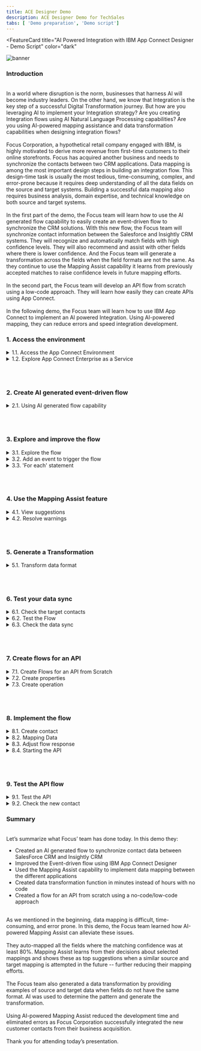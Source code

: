 ```yaml
---
title: ACE Designer Demo
description: ACE Designer Demo for TechSales
tabs: [ 'Demo preparation', 'Demo script']
---
```



<FeatureCard
  title="AI Powered Integration with IBM App Connect Designer - Demo Script"
  color="dark"
  >

![banner](./images/banner-ace-designer.jpg)

</FeatureCard>


<span id="place1"></span>

### **Introduction**
<br/>
In a world where disruption is the norm, businesses that harness AI will become industry leaders. On the other hand, we know that Integration is the key step of a successful Digital Transformation journey. But how are you leveraging AI to implement your Integration strategy? Are you creating Integration flows using AI Natural Language Processing capabilities? Are you using AI-powered mapping assistance and data transformation capabilities when designing integration flows?
<br/><br/>
Focus Corporation, a hypothetical retail company engaged with IBM, is highly motivated to derive more revenue from first-time customers to their online storefronts. Focus has acquired another business and needs to synchronize the contacts between two CRM applications. Data mapping is among the most important design steps in building an integration flow. This design-time task is usually the most tedious, time-consuming, complex, and error-prone because it requires deep understanding of all the data fields on the source and target systems. Building a successful data mapping also requires business analysis, domain expertise, and technical knowledge on both source and target systems.
<br/><br/>
In the first part of the demo, the Focus team will learn how to use the AI generated flow capability to easily create an event-driven flow to synchronize the CRM solutions. With this new flow, the Focus team will synchronize contact information between the Salesforce and Insightly CRM systems. They will recognize and automatically match fields with high confidence levels. They will also recommend and assist with other fields where there is lower confidence. And the Focus team will generate a transformation across the fields when the field formats are not the same. As they continue to use the Mapping Assist capability it learns from previously accepted matches to raise confidence levels in future mapping efforts.
<br/><br/>
In the second part, the Focus team will develop an API flow from scratch using a low-code approach. They will learn how easily they can create APIs using App Connect.
<br/><br/>
In the following demo, the Focus team will learn how to use IBM App Connect to implement an AI powered Integration. Using AI-powered mapping, they can reduce errors and speed integration development.
<br/>


### **1. Access the environment**

<details>
<summary>1.1. Access the App Connect Environment</summary><br/>

**Narration**

IBM App Connect is an industry-leading integration solution that connects any of your applications and data, no matter where they reside. With hundreds of prebuilt connectors and customizable templates, App Connect helps users of all skill levels rapidly connect Software as a Service (SaaS) applications and build integration flows.

Focus would like to explore how IBM App Connect will support them to eliminate digital silos to power their business. For this demo, they are using a trial account of IBM App Connect Enterprise as a Service on AWS.

<hr/><br/>

**Action** &nbsp; 1.1.1.

In your email inbox (that you used to create the App Connect trial account), search for **IBM SaaS** (A), open the ”**Your IBM App Connect trial is ready**” email (B).

  ![](images/ace-access-1.png)

<hr/><br/>


**Action** &nbsp; 1.1.2.

Now, click the **Access trial** button.

  ![](images/ace-access-2.png)

<hr/><br/>


**Action** &nbsp; 1.1.3.

**Log in** with your App Connect *username* and *password*.

  ![](images/ace-access-3.png)

***
</details>


<details>
<summary>1.2. Explore App Connect Enterprise as a Service</summary><br/>

**Narration**

Welcome to IBM App Connect Designer. With App Connect Designer you can easily create and test integrations that connect your applications without the need for coding.  Let's have a look around App Connect Designer.

In the home page, Focus can get started with creating and importing flows.

In the Designer dashboard page, the Focus team will be able to monitor, edit, or delete their flows. They can also create more flows from this dashboard. They will do that, later.

In the Monitor page, they can see CPU and memory usage data for the integration runtimes.  Summary data is shown in graphs and tables, and they can drill down to see more detailed data.

In the Catalog page, Focus can list all the applications and APIs and the associated events and actions that they can add to their flows.  Here, they can connect App Connect to their application accounts on the catalog tab, or they can choose to connect to them when they create their flows. By now, they already have two connected accounts: Insightly and Salesforce. These connectors were pre-configured, and they are ready to be used.

In the Templates page, Focus can explore the templates gallery, where they’ll find templates that cover a range of cognitive, marketing, sales, support, business ops, e-commerce, and finance use cases.

In the Logs page, they can see recent logs for their integrations and audit activity.

In the Setting page, Focus can connect App Connect to their applications on a private network, to enable artificial intelligence (AI) features, and to generate credentials to access the public API.

IBM App Connect Enterprise as a Service provides App Connect Designer and App Connect Dashboard environments for authoring and running integrations. Each environment provides tools and resources to create and deploy your integrations. You can switch between your App Connect Designer and App Connect Dashboard instances by using the instance switcher on the header.

<hr/><br/>

**Action** &nbsp; 1.2.1.

If necessary, close the tour dialog (click on **Maybe later** button). Show the **home page** and click the **Dashboard** button on the left menu.

  ![](images/aces-aws-intro-1.png)

<hr/><br/>


**Action** &nbsp; 1.2.2.

Show the Designer Dashboard page and click the **Monitor** button on the left menu.

  ![](images/aces-aws-intro-2.png)

<hr/><br/>


**Action** &nbsp; 1.2.3.

Show the Monitor page and click the **Catalog** button on the left menu.

  ![](images/aces-aws-intro-3.png)

<hr/><br/>


**Action** &nbsp; 1.2.4.

Show the Catalog page and click the **Templates** button on the left menu.

  ![](images/aces-aws-intro-4.png)

<hr/><br/>


**Action** &nbsp; 1.2.5.

Show the Templates page and click the **Logs** button on the left menu.

  ![](images/aces-aws-intro-5.png)

<hr/><br/>


**Action** &nbsp; 1.2.6.

Show the Logs page and click the **Settings** button on the left menu.

  ![](images/aces-aws-intro-6.png)

<hr/><br/>


**Action** &nbsp; 1.2.7.

Show the Settings page and click the **Dashboard** button on the left menu.

  ![](images/aces-aws-intro-7.png)


***
</details>

<br/><br/>

### **2. Create  AI generated event-driven flow**

<details>
<summary>2.1. Using AI generated flow capability</summary><br/>

**Narration**

To transform a natural language description into an event-driven flow, IBM App Connect  connects to a service that is called Experimental Flow Generator. Experimental Flow Generator uses NLP to parse the natural language description that you provide, and AI to generate a flow template. This feature helps business users to quickly transform a natural language description into an event-driven flow, without needing any knowledge of flow design.

You start by entering a sentence in plain English that describes your integration. You then review the template that is generated and, if necessary, refine your description to generate a more appropriate template. Let's try a first scenario about ServiceNow integration and Trello.

As you can see, the Focus team receives an auto-generated flow, editable in Designer, based on a simple text sequence. But let's focus on the Focus CRM synchronization scenario.

The Focus integration team would like to get contacts from Salesforce and copy them to the new Insightly CRM. Let's try it!

Voila! Here they have their AI generated flow, when they're ready, they open the template in the flow editor, where they can connect to their accounts, map data between their applications, and customize their flow.

<hr/><br/>


**Action** &nbsp; 2.1.1.

Click **Create > AI-generated flow**.

  ![](images/ai-generated-1.png)

<hr/><br/>


**Action** &nbsp; 2.1.2.

Type the following sentence: "**Send a slack message when a new ticket is created in ServiceNow**”, then press **Enter**.

  ![](images/ai-generated-2.png)

<hr/><br/>


**Action** &nbsp; 2.1.3.

You now see the AI-generated template doing exactly as you asked. Now overwrite that phrase and type the following sentence: "**Get contacts from Salesforce and copy it to Insightly**”, then press **Enter**.

  ![](images/ai-generated-3.png)

<hr/><br/>


**Action** &nbsp; 2.1.4.

Click **Open in Designer**.

  ![](images/ai-generated-4.png)

***
</details>


<br/><br/>

### **3. Explore and improve the flow**
<details>
<summary>3.1. Explore the flow</summary><br/>

**Narration**

Here the Focus team can see their initial flow, which initially has a Salesforce integration to retrieve contacts and an Insightly integration to create a new contact. They will use the Designer flow editor to edit and change their flow to add the necessary additional steps.

The connectors are already using the pre-configured accounts. However, they need to do some adjustments to finalize the flow.

First, the Focus team configures the Salesforce node to limit a maximum number of items to retrieve.  Here, they can see there is an error message in the Insightly integration. This message is informing the Focus team needs to include the First name field in the new CRM. They will need to map fields between Salesforce and Insightly. They will do it later taking advantage of the AI capabilities from IBM App Connect.

<hr/><br/>


**Action** &nbsp; 3.1.1.

Click on **Salesforce Retrieve contacts** node.

  ![](images/explore-flow-1.png)

<hr/><br/>


**Action** &nbsp; 3.1.2.

Click on **Process 10 items from the collection**.

  ![](images/explore-flow-2.png)

<hr/><br/>


**Action** &nbsp; 3.1.3.

Click on the **Insightly Create contact** node.

  ![](images/explore-flow-3.png)

<hr/><br/>


**Action** &nbsp; 3.1.4.

Hover the pointer over the red “*!*” error icon to show the error message “**First Name: This field is required**”.

  ![](images/explore-flow-4.png)

***
</details>


<details>
<summary>3.2. Add an event to trigger the flow</summary><br/>

**Narration**

In an event-driven flow, you identify an event that can occur, which automatically triggers defined actions in one or more applications. An event can be considered as a change or an activity that occurs in an application.

Now, the Focus team needs to specify the event that triggers the flow. The event might be something that happens in an application, or they might decide to start the flow on a schedule.

This flow will run when it is called from another flow. Because of it, the Focus team selects the Callable flow Input option.

<hr/><br/>

**Action** &nbsp; 3.2.1.

Click on the initial **Plus** icon

  ![](images/event-trigger-1.png)

<hr/><br/>


**Action** &nbsp; 3.2.2.

Show the available **Applications triggers** and open the **Toolbox** tab.

  ![](images/event-trigger-2.png)

<hr/><br/>


**Action** &nbsp; 3.2.3.

Show the **Scheduler trigger** and open the **Applications** tab.

  ![](images/event-trigger-3.png)

<hr/><br/>


**Action** &nbsp; 3.2.4.

Scroll down and select the **Callable flow** option and click on **Input link**.

  ![](images/event-trigger-4.png)


***
</details>



<details>
<summary>3.3. 'For each' statement</summary><br/>

**Narration**

Now, we need to add a '*For each*' statement because we need to retrieve all the contacts from Salesforce. For each contact, we need to create a contact in the Insightly CRM. We’ll select the “Salesforce Contacts” object as the object to be processed.

Now, they need to move the Insightly integration to be executed inside the '*For each*'' loop.

<hr/><br/>

**Action** &nbsp; 3.3.1.

Click the **Plus** icon after the Salesforce node.

  ![](images/for-each-1.png)


<hr/><br/>

**Action** &nbsp; 3.3.2.

Then, open the **Toolbox** tab (A) and select the **For each** statement (B).

  ![](images/for-each-2.png)

<hr/><br/>

**Action** &nbsp; 3.3.3.

Enter **Contacts** in the *Select the collection of items to process* field (A) and select the **Salesforce Contacts** object (B).

  ![](images/for-each-3.png)

<hr/><br/>

**Action** &nbsp; 3.3.4.

Drag and drop the **Insightly** node to the **For each** loop.

  ![](images/for-each-4.png)

***
</details>


<br/><br/>


### **4. Use the Mapping Assist feature**
<details>
<summary>4.1. View suggestions</summary><br/>

**Narration**

In the Insightly node, the Focus team can manually define the map between the Salesforce and Insightly fields. However, this is difficult because there are lots of fields, and the products will probably have different field names for the same objects.

With Mapping Assist, they don’t need to manually create all these mappings. They’ll use AI to simplify their work! Once Insightly’s ‘Create Contact’ node is added, mapping suggestions are automatically generated. The best possible matches (top suggestions) are presented, which can be automatically inserted into fields with a single click. These top suggestions have an 80% (or higher) confidence score, and the count (20+ suggestions) identifies the total number of fields that will be populated with mappings.

By clicking “Generate or Preview mapping suggestions”, all suggestions with a confidence score of at least 80% are automatically displayed into Insightly’s ‘Create Contact’ node. Note that there are suggestions for simple fields as well as for more complex, nested fields. Mapping Assist uses a pre-trained AI algorithm to provide intelligent, customized data map suggestions. From this interface, they can clear the suggestions, or they can accept and apply the suggestions.

<hr/><br/>


**Action** &nbsp; 4.1.1.

Open the **Insightly Create contact** node.

  ![](images/mapping-assist-1.png)

Note: If you see an error message when you open the Insightly node, refresh the page or go to the Dashboard page and open the *flow* again.

<hr/><br/>


**Action** &nbsp; 4.1.2.

Click **Generate mapping suggestions** button.

  ![](images/mapping-assist-2.png)


<hr/><br/>


**Action** &nbsp; 4.1.3.

Show the list of suggestions (1) and click **Apply suggestions** (2).

  ![](images/mapping-assist-3.png)

***
</details>


<details>
<summary>4.2. Resolve warnings</summary><br/>

**Narration**

Mapping Assist’s AI algorithm sometimes finds multiple high-confidence mapping possibilities. When this occurs, we need to decide which mapping we want to accept.

<hr/><br/>


**Action** &nbsp; 4.2.1.

You may or may not see this situation. When this happens, a **warning** message is shown. You need to resolve any/all fields where this occurs. In the picture below, there is an issue with the *Birthdate* field. Delete the field name that is currently mapped to the field with the warning.

`Note`: If you do not see this warning, move on to step 5.

  ![](images/resolve-warnings-1.png)

<hr/><br/>


**Action** &nbsp; 4.2.2.

Click the **selection list** icon next to the field (A) and select the mapping option listed with the “**For Each**” option from the displayed list (B). Repeat these steps for each field that has a warning.

  ![](images/resolve-warnings-2.png)


***
</details>



<br/><br/>

### **5. Generate a Transformation**
<details>
<summary>5.1. Transform data format</summary><br/>

**Narration**

In some situations, a direct mapping may not be adequate. For instance, the data format of the "source" does not match the data format of the "target" field. In this situation you can generate a JSONata expression to define how the source data should be presented in the target application. JSONata is a declarative open-source query and transformation language for JSON data.

Focus will explore it with the ‘Assistant’s Name’ field. They select “Generate transformation”. The ‘Generate transformation’ panel opens with five blank sources and corresponding target fields that they can use for mapping data formats. They’ll need to provide at least five examples of source and target formats for IBM App Connect to generate the transformation formula.

Using IBM App Connect and the Mapping Assist capability, they were able to easily create a data sync between two CRM solutions without needing to write any code.

<hr/><br/>


**Action** &nbsp; 5.1.1.

Click on the **Assistant name** field and select the **For each: Salesforce Contact/Contact > Assistant Name**.

  ![](images/data-assist-1.png)

<hr/><br/>


**Action** &nbsp; 5.1.2.

Click on **Transform data format** (2).

  ![](images/data-assist-2.png)

<hr/><br/>



**Action** &nbsp; 5.1.3.

On the **Generate transformation** dialog, enter **Michael Jordan** as the first source name, and enter **M. Jordan** under **‘Assistant name’ examples (target)**. Repeat the same steps to include four more assistants’ names using the same transformation format (e.g., **Magic Johnson**, **M. Johnson**; **Larry Bird**, **L. Bird**; **Charles Barkley**, **C. Barkley**; **Patrick Ewing**, **P. Ewing**) (A). Click **Transform data format** (B) and click **Insert transformation** (C).

  ![](images/data-assist-3.png)

<br/>

***
</details>

<br/><br/>

### **6. Test your data sync**
<details>
<summary>6.1. Check the target contacts</summary><br/>

**Narration**

Before the Focus team can start to test their data sync flow, they need to check the contacts that they have available. They just need to open the pre-created Insightly CRM account and see the available contacts before they execute the flow. As they can confirm, they have approximately 20 pre-created contacts, each with pictures. After the test of their flow, they should have two or three new contacts without pictures.

<hr/><br/>


**Action** &nbsp; 6.1.1.

Open your **Insightly** home page (A). Open the **Contacts** view (B).

  ![](images/check-target-1.png)

<hr/><br/>


**Action** &nbsp; 6.1.2.

Notice that there are approximately 20 pre-created contacts, each with pictures.

  ![](images/check-target-2.png)


***
</details>


<details>
<summary>6.2. Test the Flow</summary><br/>

**Narration**

The Focus team can test the flow using the IBM App Connect Designer page, They just need to click on the “Try this flow” button.

<hr/><br/>

**Action** &nbsp; 6.2.1.

Back to the App Connect Designer page, click the **Try this flow** button.

  ![](images/test-sync-1.png)

<hr/><br/>


**Action** &nbsp; 6.2.2.

Click **Continue** to confirm that you want to proceed with the test.

  ![](images/test-sync-2.png)

<hr/><br/>


**Action** &nbsp; 6.2.3.

Click on the **View details** button.

  ![](images/test-sync-3.png)

<hr/><br/>


**Action** &nbsp; 6.2.4.

Show the Test results dialog with the **200** result and the successful message: “**The flow test completed successfully**”.

  ![](images/test-sync-4.png)

<hr/><br/>


**Action** &nbsp; 6.2.5.

Click on the **Dashboard** link on the breadcrumbs to return to the Dashboard page.

  ![](images/test-sync-5.png)

***
</details>


<details>
<summary>6.3. Check the data sync</summary><br/>

**Narration**

Now they can check the new contacts. They should have at least two new contacts. They just need to refresh the ‘Contacts’ page, and here are their new contacts. They can check the contact to see the new ‘Assistant Name’ format.

Great! Everything works as expected.

<hr/><br/>

**Action** &nbsp; 6.3.1.

Go back to Insightly’s **Contacts** page and refresh the page.

  ![](images/check-sync-1.png)

<hr/><br/>


**Action** &nbsp; 6.3.2.

Explore the **new contacts** (without the sample_data tags).

  ![](images/check-sync-2.png)

<hr/><br/>


**Action** &nbsp; 6.3.3.

Click one of the contacts without a picture (A) and show the new format of **Assistant Name** based on the function we defined in the flow (B).

  ![](images/check-sync-3.png)


***
</details>

<br/><br/>


### **7. Create flows for an API**
<details>
<summary>7.1. Create Flows for an API from Scratch</summary><br/>

**Narration**

The Focus team learned how easy it is to create an event-driven flows using the AI Generated flow capability. But before moving to the new Insightly CRM, they would like to provide an easy way for current developers to consume the old CRM without need to access Salesforce. Because of that, they would like to see how easy it is to create a flow for an API from scratch on IBM App Connect.

A flow for an API (alternatively referred to as an API flow) contains a request, actions for one or more target applications, and a response. The flow is triggered by calling the API operation such as from mobile and web applications.

The Focus team uses the IBM App Connect Dashboard to create a flow for an API.

<hr/><br/>


**Action** &nbsp; 7.1.1.

Move back to the App Connect *Dashboard* page, then click the **Create** button (A) and select **Flows for an API** (B).

  ![](images/api-flow-1.png)

<hr/><br/>

**Action** &nbsp; 7.1.2.

Rename the API to **Customer API** (A), name the model **Customer** (B), and click the **Create model** button (C).

  ![](images/api-flow-2.png)

***
</details>

<details>
<summary>7.2. Create properties</summary><br/>

**Narration**

The Focus team starts by adding properties to their Customer model. There will be an ID, FirstName, LastName, and Email. As we can see, they are developing their API based on a model. It’s completely model-driven, and they’ve just modeled their ‘Customer’ object. Next, they’ll design and implement the operation that is related to this ‘Customer’ model.

<hr/><br/>


**Action** &nbsp; 7.2.1.

In the property name, enter **CustomerID** and click **Add property**. Repeat the same steps to include **FirstName**, **LastName** and **Email** (A). Click **Operations** (B).

  ![](images/create-prop-1.png)


***
</details>

<details>
<summary>7.3. Create operation</summary><br/>

**Narration**

To define how the API interacts with the object, they need to define the operations. First, they will add an operation to create an object. Later, they can improve this model by adding operations to retrieve, update or delete an object. First, the Focus integration team will define the “Create Customer” operation.


<hr/><br/>

**Action** &nbsp; 7.3.1.

Click the **Select an operation to add** dropdown (A). And select **Create Customer** (B).

  ![](images/create-oper-1.png)


<hr/><br/>

**Action** &nbsp; 7.3.2.

Click **Implement flow**.

  ![](images/create-oper-2.png)


***
</details>

<br/><br/>

### **8. Implement the flow**
<details>
<summary>8.1. Create contact</summary><br/>

**Narration**

Here the Focus team can see their initial flow, which initially has just a ‘Request’ node and a ‘Response’ node. They will use the Designer flow editor to edit and change their flow to add the necessary additional steps.

The Focus API will be easy to create. The API will create a contact in Salesforce. They just need to include the Salesforce connector and select the “Create contact” operation.


<hr/><br/>

**Action** &nbsp; 8.1.1.

Click the **Plus** icon (A). Search for the **Salesforce** connector (B).

  ![](images/create-contact-1.png)

<hr/><br/>

**Action** &nbsp; 8.1.2.

From your pre-configured Salesforce connector, select **Contacts > Create contact**.

  ![](images/create-contact-2.png)


***
</details>

<details>
<summary>8.2. Mapping Data</summary><br/>

**Narration**

Now, the Focus team needs to map fields from the request into the Salesforce Create contact action. Because they already know the Mapping Assist capability from IBM App Connect, it is simple to do it. They just need to use AI to simplify their work.

<hr/><br/>

**Action** &nbsp; 8.2.1.

Click **Generate mapping suggestions** button.

  ![](images/map-data-1.png)

<hr/><br/>

**Action** &nbsp; 8.2.2.

Click **Apply suggestions** button.

  ![](images/map-data-2.png)



***
</details>

<details>
<summary>8.3. Adjust flow response</summary><br/>

**Narration**

To finalize the API, the Focus team needs to adjust the response that is returned when the flow is called. This response serves to close the API flow and is a required construct. Map the available fields from the Salesforce Create contact action to the response.

<hr/><br/>


**Action** &nbsp; 8.3.1.

Click the **Response** node.

  ![](images/adjust-response-1.png)

<hr/><br/>


**Action** &nbsp; 8.3.2.

For the mandatory response field **CustomerID** (A), map to the **Salesforce field Contact ID** (B).

  ![](images/adjust-response-2.png)

***
</details>

<details>
<summary>8.4. Starting the API</summary><br/>

**Narration**

Great, the API is ready, now the Focus team just needs to start the API.

<hr/><br/>


**Action** &nbsp; 8.4.1.

Click **Done** to return to your model.

  ![](images/start-api-1.png)

<hr/><br/>


**Action** &nbsp; 8.4.2.

**Start** your flow.

  ![](images/start-api-2.png)

***
</details>

<br/><br/>

### **9. Test the API flow**
<details>
<summary>9.1. Test the API</summary><br/>

**Narration**

With the API started, they can use the Test tab of IBM App Connect to test the new API.

<hr/><br/>


**Action** &nbsp; 9.1.1.

Open the **Test** tab (A). Click **POST /Customer** (B) and open the **Try it** tab (C).

  ![](images/test-api-1.png)


<hr/><br/>

**Action** &nbsp; 9.1.2.

Scroll down to see the body field and click **Generate** (A) to create some dummy body content. Click **Send** (B), and you should see a **201 Created** response (C).

  ![](images/test-api-2.png)


***
</details>

<details>
<summary>9.2. Check the new contact</summary><br/>

**Narration**

To validate the API, the Focus team will check the new contact in SalesForce. They just need to check the ‘Contacts’ page, and here is the new contact.

Great! Everything works as expected.


<hr/><br/>

**Action** &nbsp; 9.2.1.

Log in with your **Salesforce Dev account**. Open the **App Launcher** menu (A). Search for **Contacts** (B). And select the **Contacts** items (C).

  ![](images/check-contact-1.png)

<hr/><br/>


**Action** &nbsp; 9.2.2.

Scroll down to check if your new contact is included in the list (you generated the contact information in the Try It panel). Open the **new contact**.

  ![](images/check-contact-2.png)

<hr/><br/>


**Action** &nbsp; 9.2.3.

Open the **Details** page.

  ![](images/check-contact-3.png)


<hr/><br/>


**Action** &nbsp; 9.2.4.

Check the contact *Name* and *Email*.

  ![](images/check-contact-4.png)

***
</details>



### **Summary**

<br/>
Let’s summarize what Focus’ team has done today. In this demo they: <br/>
<ul>
<li>Created an AI generated flow to synchronize contact data between SalesForce CRM and Insightly CRM</li>
<li>Improved the Event-driven flow using IBM App Connect Designer</li>
<li>Used the Mapping Assist capability to implement data mapping between the different applications</li>
<li>Created data transformation function in minutes instead of hours with no code</li>
<li>Created a flow for an API from scratch using a no-code/low-code approach</li>
</ul><br/>
As we mentioned in the beginning, data mapping is difficult, time-consuming, and error prone. In this demo, the Focus team learned how AI-powered Mapping Assist can alleviate these issues.
<br/><br/>
They auto-mapped all the fields where the matching confidence was at least 80%. Mapping Assist learns from their decisions about selected mappings and shows these as top suggestions when a similar source and target mapping is attempted in the future -- further reducing their mapping efforts.
<br/><br/>
The Focus team also generated a data transformation by providing examples of source and target data when fields do not have the same format. AI was used to determine the pattern and generate the transformation.
<br/><br/>
Using AI-powered Mapping Assist reduced the development time and eliminated errors as Focus Corporation successfully integrated the new customer contacts from their business acquisition.
<br/><br/>
Thank you for attending today’s presentation.
<br/>
